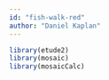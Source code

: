 ```yaml
---
id: "fish-walk-red"
author: "Daniel Kaplan"
---
```


```r
library(etude2)
library(mosaic)
library(mosaicCalc)
```
